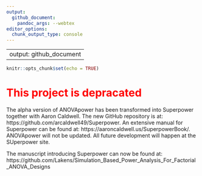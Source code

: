 ```yaml
---
output:
  github_document:
    pandoc_args: --webtex
editor_options: 
  chunk_output_type: console
---
```


---
output: github_document
---

```r
knitr::opts_chunk$set(echo = TRUE)
```

# <span style="color:red">This project is depracated</span>

The alpha version of ANOVApower has been transformed into Superpower together with Aaron Caldwell. The new GitHub repository is at: https://github.com/arcaldwell49/Superpower.
An extensive manual for Superpower can be found at: https://aaroncaldwell.us/SuperpowerBook/. 
ANOVApower will not be updated. All future development will happen at the SUperpower site. 

The manuscript introducing Superpower can now be found at: https://github.com/Lakens/Simulation_Based_Power_Analysis_For_Factorial_ANOVA_Designs
